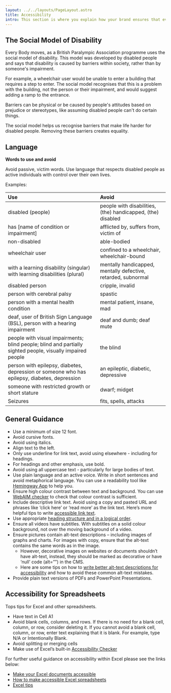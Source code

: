 ```yaml
---
layout: ../../layouts/PageLayout.astro
title: Accessibility
intro: This section is where you explain how your brand ensures that everyone, regardless of ability, can use and access your brand's content and services.
---
```


## The Social Model of Disability

Every Body moves, as a British Paralympic Association programme uses the social model of disability. This model was developed by disabled people and says that disability is caused by barriers within society, rather than by someone's impairment.

For example, a wheelchair user would be unable to enter a building that requires a step to enter. The social model recognises that this is a problem with the building, not the person or their impairment, and would suggest adding a ramp to the entrance.

Barriers can be physical or be caused by people's attitudes based on prejudice or stereotypes, like assuming disabled people can't do certain things.

The social model helps us recognise barriers that make life harder for disabled people. Removing these barriers creates equality.


## Language

**Words to use and avoid**

Avoid passive, victim words. Use language that respects disabled people as active individuals with control over their own lives. 

Examples:

<div class="do-not-table">

| Use      | Avoid      |
| :---     |    :---    |
| disabled (people)     | people with disabilities, (the) handicapped, (the) disabled       |
| has [name of condition or impairment]   | afflicted by, suffers from, victim of        |
| non-disabled | able-bodied |
| wheelchair user | confined to a wheelchair, wheelchair-bound |
| with a learning disability (singular) with learning disabilities (plural) | mentally handicapped, mentally defective, retarded, subnormal |
| disabled person | cripple, invalid |
| person with cerebral palsy | spastic |
| person with a mental health condition | mental patient, insane, mad |
| deaf, user of British Sign Language (BSL), person with a hearing impairment | deaf and dumb; deaf mute |
| people with visual impairments; blind people; blind and partially sighted people, visually impaired people | the blind |
| person with epilepsy, diabetes, depression or someone who has epilepsy, diabetes, depression | an epileptic, diabetic, depressive |
| someone with restricted growth or short stature | dwarf; midget |
| Seizures | fits, spells, attacks |

</div>

## General Guidance


- Use a minimum of size 12 font.
- Avoid cursive fonts.
- Avoid using italics.
- Align text to the left.
- Only use underline for link text, avoid using elsewhere - including for headings.
- For headings and other emphasis, use bold.
- Avoid using all uppercase text - particularly for large bodies of text.
- Use plain language and an active voice. Write in short sentences and avoid metaphorical language. You can use a readability tool like [Hemingway App](https://protect-eu.mimecast.com/s/z_qICL9wqfPO5DCBgp-V?domain=hemingwayapp.com/) to help you.
- Ensure high colour contrast between text and background. You can use [WebAIM checker](https://protect-eu.mimecast.com/s/Uq-8CM8xrI58GyFkS7_P?domain=webaim.org/) to check that colour contrast is sufficient.
- Include descriptive link text. Avoid using a copy and pasted URL and phrases like ‘click here’ or ‘read more’ as the link text. Here’s more helpful tips to write [accessible link text](https://protect-eu.mimecast.com/s/U4H-CXD2JTnN3PtQh-e-?domain=bighack.org/).
- Use appropriate [heading structure and in a logical order](https://business.scope.org.uk/article/how-to-write-better-link-text-for-accessibility).
- Ensure all videos have subtitles. With subtitles on a solid colour background, not over the moving background of a video.
- Ensure pictures contain alt-text descriptions – including images of graphs and charts. For images with copy, ensure that the alt-text contains the same words as in the image.
    - However, decorative images on websites or documents shouldn’t have alt-text, instead, they should be marked as decorative or have ‘null’ code (alt=””) in the CMS.
    - Here are some tips on how to [write better alt-text descriptions for accessibility](https://business.scope.org.uk/article/how-to-write-better-alt-text-descriptions-for-accessibility) and how to avoid these common alt-text mistakes.
- Provide plain text versions of PDFs and PowerPoint Presentations.

## Accessibility for Spreadsheets

Tops tips for Excel and other spreadsheets.


- Have text in Cell A1
- Avoid blank cells, columns, and rows. If there is no need for a blank cell, column, or row, consider deleting it. If you cannot avoid a blank cell, column, or row, enter text explaining that it is blank. For example, type N/A or Intentionally Blank.
- Avoid splitting or merging cells
- Make use of Excel’s built-in [Accessibility Checker](https://support.microsoft.com/en-us/office/improve-accessibility-with-the-accessibility-checker-a16f6de0-2f39-4a2b-8bd8-5ad801426c7f#PickTab=Windows)
  
For further useful guidance on accessibility within Excel please see the links below:

- [Make your Excel documents accessible](https://support.microsoft.com/en-us/office/make-your-excel-documents-accessible-to-people-with-disabilities-6cc05fc5-1314-48b5-8eb3-683e49b3e593)
- [How to make accessible Excel spreadsheets](https://protect-eu.mimecast.com/s/X5tkCR6Dzurl8DIQuLTk?domain=gov.wales)
- [Excel tips](https://protect-eu.mimecast.com/s/azeLCVOKEUlK1nTEbHRm?domain=accessibility.psu.edu/)